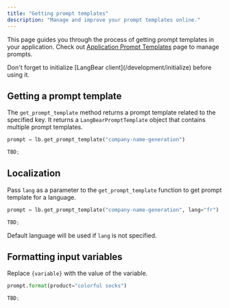 ```yaml
---
title: "Getting prompt templates"
description: "Manage and improve your prompt templates online."
---
```


This page guides you through the process of getting prompt templates in your application.
Check out [Application Prompt Templates](/application/prompt-templates) page to manage
prompts.

<Note>
  Don't forget to initialize [LangBear client](/development/initialize) before
  using it.
</Note>

## Getting a prompt template

The `get_prompt_template` method returns a prompt template related to the specified key.
It returns a `LangBearPromptTemplate` object that contains multiple prompt templates.

<CodeGroup>

```python python
prompt = lb.get_prompt_template("company-name-generation")
```

```typescript typescript
TBD;
```

</CodeGroup>

## Localization

Pass `lang` as a parameter to the `get_prompt_template` function to get prompt template
for a language.

<CodeGroup>

```python python
prompt = lb.get_prompt_template("company-name-generation", lang="fr")
```

```typescript typescript
TBD;
```

</CodeGroup>

Default language will be used if `lang` is not specified.

## Formatting input variables

Replace `{variable}` with the value of the variable.

<CodeGroup>

```python python
prompt.format(product="colorful socks")
```

```typescript typescript
TBD;
```

</CodeGroup>
